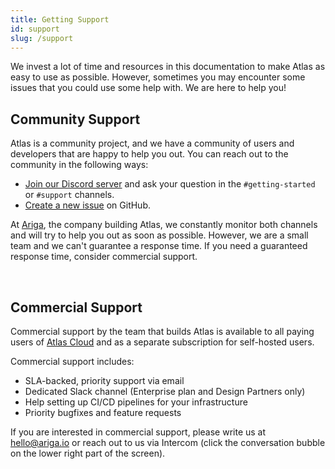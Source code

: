 ```yaml
---
title: Getting Support
id: support
slug: /support
---
```


We invest a lot of time and resources in this documentation to make Atlas as easy to use as possible. However,
sometimes you may encounter some issues that you could use some help with. We are here to help you!

<div class="alert alert--secondary">

## Community Support

Atlas is a community project, and we have a community of users and developers that are happy to help you out. You can
reach out to the community in the following ways:

* [Join our Discord server](https://discord.gg/zZ6sWVg6NT) and ask your question in the `#getting-started` or `#support` channels.
* [Create a new issue](https://github.com/anthony-bible/atlas/issues/new/choose) on GitHub.

At [Ariga](https://ariga.io), the company building Atlas, we constantly monitor both channels and will try to help you out as soon
as possible. However, we are a small team and we can't guarantee a response time. If you need a guaranteed response
time, consider commercial support.

</div>

<br/>

<div class="alert alert--info">

## Commercial Support

Commercial support by the team that builds Atlas is available to all paying users of
[Atlas Cloud](https://atlasgo.cloud/pricing) and as a separate subscription for self-hosted users.

Commercial support includes:
* SLA-backed, priority support via email
* Dedicated Slack channel (Enterprise plan and Design Partners only)
* Help setting up CI/CD pipelines for your infrastructure
* Priority bugfixes and feature requests

If you are interested in commercial support, please write us at [hello@ariga.io](mailto:hello@ariga.io?subject=Atlas%20Commercial%20Support)
or reach out to us via Intercom (click the conversation bubble on the lower right part of the screen).

</div>

